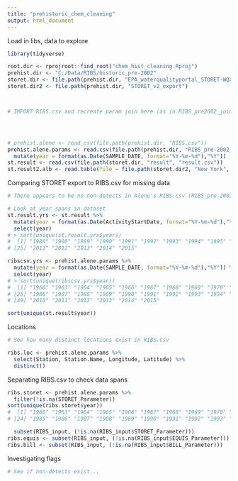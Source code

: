 ```yaml
---
title: "prehistoric_chem_cleaning"
output: html_document
---
```


Load in libs, data to explore
```r
library(tidyverse)

root.dir <- rprojroot::find_root("chem_hist_cleaning.Rproj")
prehist.dir <- "C:/Data/RIBS/historic_pre-2002"
storet.dir <- file.path(prehist.dir, "EPA_waterqualityportal_STORET-WQX_export_2019-11-13")
storet.dir2 <- file.path(prehist.dir, "STORET_v2_export")



# IMPORT RIBS.csv and recreate param join here (as in RIBS_pre2002_join_paramnames.R)




# prehist.alene <- read_csv(file.path(prehist.dir, "RIBS.csv"))
prehist.alene.params <- read.csv(file.path(prehist.dir, "RIBS_pre-2002_complete_2019-06-06.csv")) %>% 
  mutate(year = format(as.Date(SAMPLE_DATE, format="%Y-%m-%d"),"%Y"))
st.result <- read.csv(file.path(storet.dir, "result", "result.csv"))
st.result2.alb <- read.table(file = file.path(storet.dir2, "New_York", "NY_Albany", "NY_Albany_res_001.txt"), sep = "\t")

```

Comparing STORET export to RIBS.csv for missing data
```r
# There appears to be no non-detects in Alene's RIBS.csv (RIBS_pre-2002_complete_2019-06-06.csv is RIBS.csv joined with STORET params)

# Look at year spans in dataset
st.result.yrs <- st.result %>% 
  mutate(year = format(as.Date(ActivityStartDate, format="%Y-%m-%d"),"%Y")) %>% 
  select(year)
# > sort(unique(st.result.yrs$year))
#  [1] "1980" "1988" "1989" "1990" "1991" "1992" "1993" "1994" "1995" "1996" "1997" "1998" "1999" "2000" "2001" "2002" "2003" "2004" "2005" "2006" "2007" "2008" "2009" "2010"
# [25] "2011" "2012" "2013" "2014" "2015"

ribscsv.yrs <- prehist.alene.params %>% 
  mutate(year = format(as.Date(SAMPLE_DATE, format="%Y-%m-%d"),"%Y")) %>% 
  select(year)
# > sort(unique(ribscsv.yrs$year))
#  [1] "1960" "1963" "1964" "1965" "1966" "1967" "1968" "1969" "1970" "1971" "1972" "1973" "1974" "1975" "1976" "1977" "1978" "1979" "1980" "1981" "1982" "1983" "1984" "1985"
# [25] "1986" "1987" "1988" "1989" "1990" "1991" "1992" "1993" "1994" "1995" "1996" "1997" "1998" "1999" "2000" "2001" "2002" "2003" "2004" "2005" "2006" "2007" "2008" "2009"
# [49] "2010" "2011" "2012" "2013" "2014" "2015"

sort(unique(st.result$year))
```

Locations
```r
# See how many distinct locations exist in RIBS.csv

ribs.loc <- prehist.alene.params %>% 
  select(Station, Station.Name, Longitude, Latitude) %>% 
  distinct()
```

Separating RIBS.csv to check data spans
```r
ribs.storet <- prehist.alene.params %>% 
  filter(!is.na(STORET_Parameter))
sort(unique(ribs.storet$year))
#  [1] "1960" "1963" "1964" "1965" "1966" "1967" "1968" "1969" "1970" "1971" "1972" "1973" "1974" "1975" "1976" "1977" "1978" "1979" "1980" "1981" "1982" "1983" "1984"
# [24] "1985" "1986" "1987" "1988" "1989" "1990" "1991" "1992" "1993" "1994" "1995" "1996" "1997" "1998"

  subset(RIBS_input, (!is.na(RIBS_input$STORET_Parameter)))
ribs.equis <- subset(RIBS_input, (!is.na(RIBS_input$EQUIS_Parameter)))
ribs.bill <- subset(RIBS_input, (!is.na(RIBS_input$BILL_Parameter)))
```

Investigating flags
```r
# See if non-detects exist...





```

